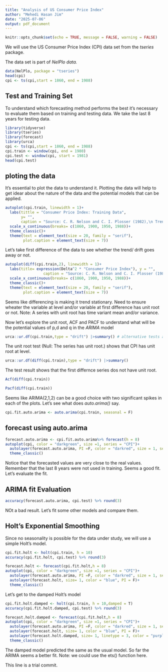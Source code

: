 ```yaml
---
title: "Analysis of US Consumer Price Index"
author: "Mehedi Hasan Jim"
date: "2025-07-06"
output: pdf_document
---
```


```r
knitr::opts_chunk$set(echo = TRUE, message = FALSE, warning = FALSE)
```


We will use the US Consumer Price Index (CPI) data set from the *tseries* package.

The data set is part of *NelPlo data.*

```r
data(NelPlo, package = "tseries")
head(cpi)
cpi <- ts(cpi,start = 1860, end = 1988)
```




## Test and Training Set

To understand which forecasting method performs the best it's necessary to evaluate them based on training and testing data. We take the last 8 years for testing data.


```r
library(tidyverse)
library(tseries)
library(forecast)
library(urca)
cpi <- ts(cpi,start = 1860, end = 1988)
cpi.train <- window(cpi, end = 1980)
cpi.test <- window(cpi, start = 1981)
head(cpi.test)
```


## ploting the data

It's essential to plot the data to understand it. Plotting the data will help to get idear about the nature of the data and the potential models that can be applied.

```r
autoplot(cpi.train, linewidth = 1)+
  labs(tittle = "Consumer Price Index: Training Data",
       y= "",
       caption = "Source: C. R. Nelson and C. I. Plosser (1982),\n Trends and Random Walks in Macroeconomic Time Series. \n Journal of Monetary Economics, 10, 139–162.\n doi:10.1016/0304-3932(82)90012-5.")+
  scale_x_continuous(breaks= c(1860, 1900, 1950, 1988))+
  theme_classic()+
  theme(text = element_text(size = 20, family = "serif"),
        plot.caption = element_text(size = 7))
```



Let's take first difference of the data to see whether the trend/ drift goes away or not.


```r

autoplot(diff(cpi.train,2), linewidth = 1)+
  labs(title= expression(Delta^2 * "Consumer Price Index"), y = "",
                 caption = "Source: C. R. Nelson and C. I. Plosser (1982),\n Trends and Random Walks in Macroeconomic Time Series. \n Journal of Monetary Economics, 10, 139–162.\n doi:10.1016/0304-3932(82)90012-5.")+
  scale_x_continuous(breaks= c(1860, 1900, 1950, 1988))+
  theme_classic()+
  theme(text = element_text(size = 20, family = "serif"),
        plot.caption = element_text(size = 7))
```


Seems like differencing is making it trend stationary. Need to ensure wheater the variable at level and/or variable at first difference has unit root or not.
Note: A series with unit root has time variant mean and/or variance.

Now let's explore the unit root, ACF and PACF to understand what will be the potential values of p,d and q in the *ARIMA* model

```r
urca::ur.df(cpi.train,type = "drift") |>summary() # alternative tests are kpss, ers, pp, sp, za tests from the urca package

```

The unit root test (Null: The series has unit root.) shows that CPI has unit root at level.

```r
urca::ur.df(diff(cpi.train),type = "drift") |>summary() 

```


The test result shows that the first differnce series dos not have unit root.


```r
Acf(diff(cpi.train))

```



```r
Pacf(diff(cpi.train))

```

Seems like ARIMA(2,1,2) can be a good choice with two significant spikes in each of the plots. Let's see what does *auto.arima()* say.

```r

cpi.fit.auto.arima <- auto.arima(cpi.train, seasonal = F)

```
## forecast using auto.arima

```r
forecast.auto.arima <- cpi.fit.auto.arima%>% forecast(h = 8)
autoplot(cpi, color = "darkgreen", size =1, series = "CPI")+
  autolayer(forecast.auto.arima, PI =F, color = "darkred", size = 1, series = "Arima Prediction")+
  theme_classic()

```


Notice that the forecasted values are very close to the real values. Remember that the last 8 years were not used in training. Seems a good fit. Let's evaluate the fit.

## ARIMA fit Evaluation

```r

accuracy(forecast.auto.arima, cpi.test) %>% round(3)

```


NOt a bad result. Let's fit some other models and compare them.



## Holt's Exponential Smoothing

Since no seasonality is possible for the data under study, we will use a simple Holt's model.


```r

cpi.fit.holt <- holt(cpi.train, h = 10)
accuracy(cpi.fit.holt, cpi.test) %>% round(3)

```


```r
forecast.holt <- forecast(cpi.fit.holt,h = 8)
autoplot(cpi, color = "darkgreen", size =1, series = "CPI")+
  autolayer(forecast.auto.arima, PI =F, color = "darkred", size = 1, series = "Arima Prediction")+
  autolayer(forecast.holt, size= 1, color = "blue", PI = F)+
  theme_classic()
```
Let's get to the damped Holt's model

```r
cpi.fit.holt.damped <- holt(cpi.train, h = 10,damped = T)
accuracy(cpi.fit.holt.damped, cpi.test) %>% round(3)

forecast.holt.damped <- forecast(cpi.fit.holt,h = 8)
autoplot(cpi, color = "darkgreen", size =1, series = "CPI")+
  autolayer(forecast.auto.arima, PI =F, color = "darkred", size = 1, series = "Arima Prediction")+
  autolayer(forecast.holt, size= 1, color = "blue", PI = F)+
  autolayer(forecast.holt.damped, size= 1, linetype = 3, color = "purple", PI = F)+
  theme_classic()
```


The damped model predicted the same as the usual model. So far the ARIMA seems a better fit. 
Note: we could use the ets() function here.

This line is a trial commit.

```r



```

